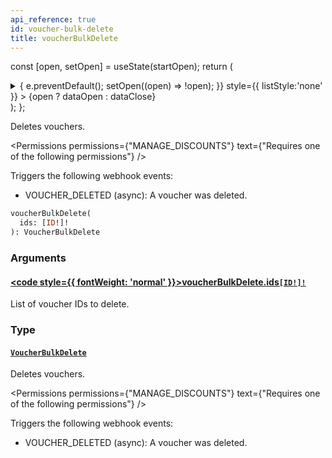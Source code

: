 ```yaml
---
api_reference: true
id: voucher-bulk-delete
title: voucherBulkDelete
---
```






const [open, setOpen] = useState(startOpen);
return (
<details {...(open ? { open: true } : {})} className="details" style={{ border:'none', boxShadow:'none', background:'var(--ifm-background-color)' }}>
<summary
onClick={(e) => {
e.preventDefault();
setOpen((open) => !open);
}}
style={{ listStyle:'none' }} >
{open ? dataOpen : dataClose}
</summary>
{open && children}
</details>
);
};

Deletes vouchers.


<Permissions permissions={"MANAGE_DISCOUNTS"} text={"Requires one of the following permissions"} />


Triggers the following webhook events:

- VOUCHER_DELETED (async): A voucher was deleted.

```graphql
voucherBulkDelete(
  ids: [ID!]!
): VoucherBulkDelete
```

### Arguments

#### [<code style={{ fontWeight: 'normal' }}>voucherBulkDelete.<b>ids</b></code>](#)<Bullet />[`[ID!]!`](../../../api-reference/miscellaneous/scalars/id.mdx) <Badge class="badge badge--secondary" text="non-null"/> <Badge class="badge badge--secondary" text="scalar"/> <Badge class="badge badge--secondary" text="miscellaneous"/>

List of voucher IDs to delete.

### Type

#### [`VoucherBulkDelete`](../../../api-reference/discounts/objects/voucher-bulk-delete.mdx) <Badge class="badge badge--secondary" text="object"/> <Badge class="badge badge--secondary" text="discounts"/>

Deletes vouchers.


<Permissions permissions={"MANAGE_DISCOUNTS"} text={"Requires one of the following permissions"} />


Triggers the following webhook events:

- VOUCHER_DELETED (async): A voucher was deleted.

